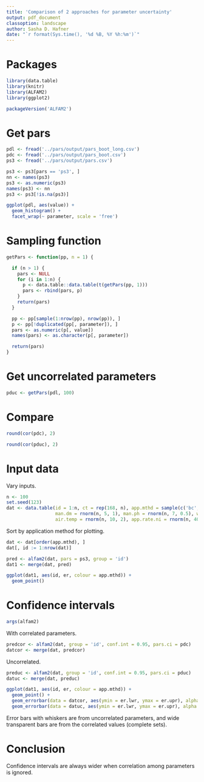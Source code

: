 ```yaml
---
title: 'Comparison of 2 approaches for parameter uncertainty'
output: pdf_document
classoption: landscape
author: Sasha D. Hafner
date: "`r format(Sys.time(), '%d %B, %Y %h:%m')`"
---
```


# Packages

```r
library(data.table)
library(knitr)
library(ALFAM2)
library(ggplot2)
```

```r
packageVersion('ALFAM2')
```

# Get pars

```r
pdl <- fread('../pars/output/pars_boot_long.csv')
pdc <- fread('../pars/output/pars_boot.csv')
ps3 <- fread('../pars/output/pars.csv')
```

```r
ps3 <- ps3[pars == 'ps3', ]
nn <- names(ps3)
ps3 <- as.numeric(ps3)
names(ps3) <- nn
ps3 <- ps3[!is.na(ps3)]
```

```r
ggplot(pdl, aes(value)) +
  geom_histogram() +
  facet_wrap(~ parameter, scale = 'free')
```

# Sampling function 

```r
getPars <- function(pp, n = 1) {

  if (n > 1) {
    pars <- NULL
    for (i in 1:n) {
      p <- data.table::data.table(t(getPars(pp, 1)))
      pars <- rbind(pars, p)
    }
    return(pars)
  }

  pp <- pp[sample(1:nrow(pp), nrow(pp)), ]
  p <- pp[!duplicated(pp[, parameter]), ]
  pars <- as.numeric(p[, value])
  names(pars) <- as.character(p[, parameter])

  return(pars)
}

```

# Get uncorrelated parameters

```r
pduc <- getPars(pdl, 100)
```

# Compare

```r
round(cor(pdc), 2)
```

```r
round(cor(pduc), 2)
```

# Input data

Vary inputs.

```r
n <- 100
set.seed(123)
dat <- data.table(id = 1:n, ct = rep(168, n), app.mthd = sample(c('bc', 'bsth', 'ts', 'os'), n, replace = TRUE), 
                  man.dm = rnorm(n, 5, 1), man.ph = rnorm(n, 7, 0.5), wind.sqrt = rnorm(n, sqrt(5), sqrt(0.5)), 
                  air.temp = rnorm(n, 10, 2), app.rate.ni = rnorm(n, 40, 10), TAN.app = 100)
```

Sort by application method for plotting.

```r
dat <- dat[order(app.mthd), ]
dat[, id := 1:nrow(dat)]
```

```r
pred <- alfam2(dat, pars = ps3, group = 'id')
dat1 <- merge(dat, pred)
```

```r
ggplot(dat1, aes(id, er, colour = app.mthd)) +
  geom_point()
```

# Confidence intervals

```r
args(alfam2)
```

With correlated parameters.

```r
predcor <- alfam2(dat, group = 'id', conf.int = 0.95, pars.ci = pdc)
datcor <- merge(dat, predcor)
```

Uncorrelated.

```r
preduc <- alfam2(dat, group = 'id', conf.int = 0.95, pars.ci = pduc)
datuc <- merge(dat, preduc)
```

```r
ggplot(dat1, aes(id, er, colour = app.mthd)) +
  geom_point() +
  geom_errorbar(data = datcor, aes(ymin = er.lwr, ymax = er.upr), alpha = 0.3, width = 0, lwd = 2) +
  geom_errorbar(data = datuc, aes(ymin = er.lwr, ymax = er.upr), alpha = 0.3, width = 2)
```

Error bars with whiskers are from uncorrelated parameters, and wide transparent bars are from the correlated values (complete sets).

# Conclusion
Confidence intervals are always wider when correlation among parameters is ignored.








